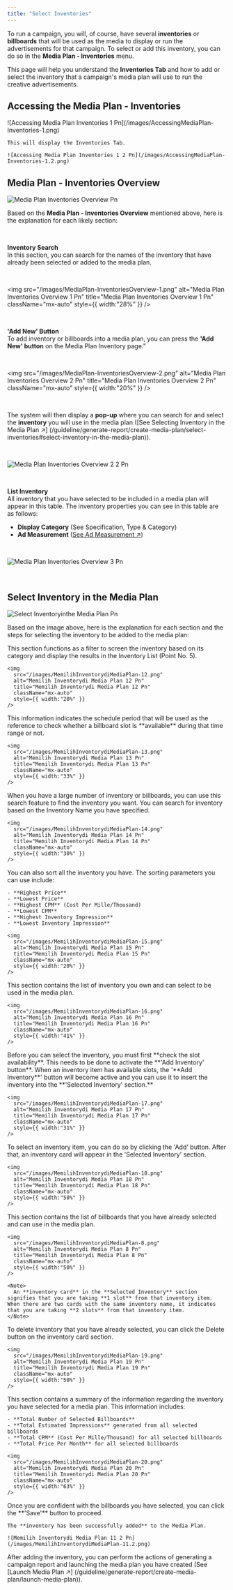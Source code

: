 ```yaml
---
title: "Select Inventories"
---
```


To run a campaign, you will, of course, have several **inventories** or **billboards** that will be used as the media to display or run the advertisements for that campaign. To select or add this inventory, you can do so in the **Media Plan - Inventories** menu.

This page will help you understand the **Inventories Tab** and how to add or select the inventory that a campaign's media plan will use to run the creative advertisements.

## Accessing the Media Plan - Inventories

<Steps>
  <Step title="Click the “Inventories” Tab in the Media Plan">
    ![Accessing Media Plan Inventories 1 Pn](/images/AccessingMediaPlan-Inventories-1.png)

    This will display the Inventories Tab.

    ![Accessing Media Plan Inventories 1 2 Pn](/images/AccessingMediaPlan-Inventories-1.2.png)
  </Step>
</Steps>

## Media Plan - Inventories Overview

![Media Plan Inventories Overview Pn](/images/MediaPlan-InventoriesOverview.png)

Based on the **Media Plan - Inventories Overview** mentioned above, here is the explanation for each likely section:

<p> ‎ ‎ ‎ ‎ ‎ ‎ ‎ ‎ ‎ ‎ ‎ ‎ ‎ ‎ ‎ ‎ ‎ ‎ ‎ ‎ ‎ ‎ ‎</p>

**Inventory Search**\
In this section, you can search for the names of the inventory that have already been selected or added to the media plan.

<p> ‎ ‎ ‎ ‎ ‎ ‎ ‎ ‎ ‎ ‎ ‎ ‎ ‎ ‎ ‎ ‎ ‎ ‎ ‎ ‎ ‎ ‎ ‎</p>

<img
  src="/images/MediaPlan-InventoriesOverview-1.png"
  alt="Media Plan Inventories Overview 1 Pn"
  title="Media Plan Inventories Overview 1 Pn"
  className="mx-auto"
  style={{ width:"28%" }}
/>

<p> ‎ ‎ ‎ ‎ ‎ ‎ ‎ ‎ ‎ ‎ ‎ ‎ ‎ ‎ ‎ ‎ ‎ ‎ ‎ ‎ ‎ ‎ ‎</p>

**'Add New' Button**\
To add inventory or billboards into a media plan, you can press the **'Add New' button** on the Media Plan Inventory page."

<p> ‎ ‎ ‎ ‎ ‎ ‎ ‎ ‎ ‎ ‎ ‎ ‎ ‎ ‎ ‎ ‎ ‎ ‎ ‎ ‎ ‎ ‎ ‎</p>

<img
  src="/images/MediaPlan-InventoriesOverview-2.png"
  alt="Media Plan Inventories Overview 2 Pn"
  title="Media Plan Inventories Overview 2 Pn"
  className="mx-auto"
  style={{ width:"20%" }}
/>

<p> ‎ ‎ ‎ ‎ ‎ ‎ ‎ ‎ ‎ ‎ ‎ ‎ ‎ ‎ ‎ ‎ ‎ ‎ ‎ ‎ ‎ ‎ ‎</p>

The system will then display a **pop-up** where you can search for and select the **inventory** you will use in the media plan ([See Selecting Inventory in the Media Plan ↗] (/guideline/generate-report/create-media-plan/select-inventories#select-inventory-in-the-media-plan)).

<p> ‎ ‎ ‎ ‎ ‎ ‎ ‎ ‎ ‎ ‎ ‎ ‎ ‎ ‎ ‎ ‎ ‎ ‎ ‎ ‎ ‎ ‎ ‎</p>

![Media Plan Inventories Overview 2 2 Pn](/images/MediaPlan-InventoriesOverview-2.2.png)

<p> ‎ ‎ ‎ ‎ ‎ ‎ ‎ ‎ ‎ ‎ ‎ ‎ ‎ ‎ ‎ ‎ ‎ ‎ ‎ ‎ ‎ ‎ ‎</p>

**List Inventory**\
All inventory that you have selected to be included in a media plan will appear in this table. The inventory properties you can see in this table are as follows:

- **Display Category** (See Specification, Type & Category)
- **Ad Measurement** ([See Ad Measurement ↗](/guideline/generate-report/create-media-plan/ad-measurement))

<p> ‎ ‎ ‎ ‎ ‎ ‎ ‎ ‎ ‎ ‎ ‎ ‎ ‎ ‎ ‎ ‎ ‎ ‎ ‎ ‎ ‎ ‎ ‎</p>

![Media Plan Inventories Overview 3 Pn](/images/MediaPlan-InventoriesOverview-3.png)

<p> ‎ ‎ ‎ ‎ ‎ ‎ ‎ ‎ ‎ ‎ ‎ ‎ ‎ ‎ ‎ ‎ ‎ ‎ ‎ ‎ ‎ ‎ ‎</p>

## Select Inventory in the Media Plan

![Select Inventoryinthe Media Plan Pn](/images/SelectInventoryintheMediaPlan.png)

Based on the image above, here is the explanation for each section and the steps for selecting the inventory to be added to the media plan:

<Steps>
  <Step title="Inventory Category">
    This section functions as a filter to screen the inventory based on its category and display the results in the Inventory List (Point No. 5).

    <img
      src="/images/MemilihInventorydiMediaPlan-12.png"
      alt="Memilih Inventorydi Media Plan 12 Pn"
      title="Memilih Inventorydi Media Plan 12 Pn"
      className="mx-auto"
      style={{ width:"20%" }}
    />
  </Step>
  <Step title="Media Plan Schedule">
    This information indicates the schedule period that will be used as the reference to check whether a billboard slot is **available** during that time range or not.

    <img
      src="/images/MemilihInventorydiMediaPlan-13.png"
      alt="Memilih Inventorydi Media Plan 13 Pn"
      title="Memilih Inventorydi Media Plan 13 Pn"
      className="mx-auto"
      style={{ width:"33%" }}
    />
  </Step>
  <Step title="Search Inventory">
    When you have a large number of inventory or billboards, you can use this search feature to find the inventory you want. You can search for inventory based on the Inventory Name you have specified.

    <img
      src="/images/MemilihInventorydiMediaPlan-14.png"
      alt="Memilih Inventorydi Media Plan 14 Pn"
      title="Memilih Inventorydi Media Plan 14 Pn"
      className="mx-auto"
      style={{ width:"30%" }}
    />
  </Step>
  <Step title="Sort Inventory">
    You can also sort all the inventory you have. The sorting parameters you can use include:

    - **Highest Price**
    - **Lowest Price**
    - **Highest CPM** (Cost Per Mille/Thousand)
    - **Lowest CPM**
    - **Highest Inventory Impression**
    - **Lowest Inventory Impression**

    <img
      src="/images/MemilihInventorydiMediaPlan-15.png"
      alt="Memilih Inventorydi Media Plan 15 Pn"
      title="Memilih Inventorydi Media Plan 15 Pn"
      className="mx-auto"
      style={{ width:"20%" }}
    />
  </Step>
  <Step title="List Inventory">
    This section contains the list of inventory you own and can select to be used in the media plan.

    <img
      src="/images/MemilihInventorydiMediaPlan-16.png"
      alt="Memilih Inventorydi Media Plan 16 Pn"
      title="Memilih Inventorydi Media Plan 16 Pn"
      className="mx-auto"
      style={{ width:"41%" }}
    />
  </Step>
  <Step title="Check Availability Slot">
    Before you can select the inventory, you must first **check the slot availability**. This needs to be done to activate the **'Add Inventory' button**. When an inventory item has available slots, the '**Add Inventory**' button will become active and you can use it to insert the inventory into the **'Selected Inventory' section.**

    <img
      src="/images/MemilihInventorydiMediaPlan-17.png"
      alt="Memilih Inventorydi Media Plan 17 Pn"
      title="Memilih Inventorydi Media Plan 17 Pn"
      className="mx-auto"
      style={{ width:"31%" }}
    />
  </Step>
  <Step title="'Select Inventory' Button">
    To select an inventory item, you can do so by clicking the 'Add' button. After that, an inventory card will appear in the 'Selected Inventory' section.

    <img
      src="/images/MemilihInventorydiMediaPlan-18.png"
      alt="Memilih Inventorydi Media Plan 18 Pn"
      title="Memilih Inventorydi Media Plan 18 Pn"
      className="mx-auto"
      style={{ width:"50%" }}
    />
  </Step>
  <Step title="List Selected Inventory">
    This section contains the list of billboards that you have already selected and can use in the media plan.

    <img
      src="/images/MemilihInventorydiMediaPlan-8.png"
      alt="Memilih Inventorydi Media Plan 8 Pn"
      title="Memilih Inventorydi Media Plan 8 Pn"
      className="mx-auto"
      style={{ width:"50%" }}
    />

    <Note>
      An **inventory card** in the **Selected Inventory** section signifies that you are taking **1 slot** from that inventory item. When there are two cards with the same inventory name, it indicates that you are taking **2 slots** from that inventory item.
    </Note>
  </Step>
  <Step title="'Delete Inventory' Button">
    To delete inventory that you have already selected, you can click the Delete button on the inventory card section.

    <img
      src="/images/MemilihInventorydiMediaPlan-19.png"
      alt="Memilih Inventorydi Media Plan 19 Pn"
      title="Memilih Inventorydi Media Plan 19 Pn"
      className="mx-auto"
      style={{ width:"50%" }}
    />
  </Step>
  <Step title="Selection Inventory Information">
    This section contains a summary of the information regarding the inventory you have selected for a media plan. This information includes:

    - **Total Number of Selected Billboards**
    - **Total Estimated Impressions** generated from all selected billboards
    - **Total CPM** (Cost Per Mille/Thousand) for all selected billboards
    - **Total Price Per Month** for all selected billboards

    <img
      src="/images/MemilihInventorydiMediaPlan-20.png"
      alt="Memilih Inventorydi Media Plan 20 Pn"
      title="Memilih Inventorydi Media Plan 20 Pn"
      className="mx-auto"
      style={{ width:"63%" }}
    />
  </Step>
  <Step title="Click 'Save' Button">
    Once you are confident with the billboards you have selected, you can click the **'Save'** button to proceed.

    The **inventory has been successfully added** to the Media Plan.

    ![Memilih Inventorydi Media Plan 11 2 Pn](/images/MemilihInventorydiMediaPlan-11.2.png)
  </Step>
</Steps>

After adding the inventory, you can perform the actions of generating a campaign report and launching the media plan you have created (See [Launch Media Plan ↗] (/guideline/generate-report/create-media-plan/launch-media-plan)).